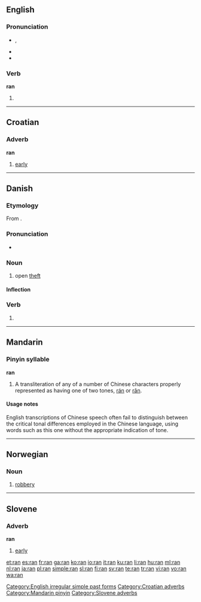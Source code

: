{{also|rán|rǎn|ràn|RAN}}
==English==

{{rank|peace|glad|hair|571|ran|important|mine|wild}}

===Pronunciation===
* {{IPA|/ɹæn/}}, {{SAMPA|/r\{n/}}
* {{audio|en-us-ran.ogg|Audio (US)}}
* {{rhymes|æn}}

===Verb===
'''ran'''

# {{simple past of|run}}

[[Category:English irregular simple past forms]]

----

==Croatian==

===Adverb===
'''ran'''

# [[early]]

[[Category:Croatian adverbs]]

----

==Danish==

===Etymology===
From {{etyl|non|da}} {{term|rán|lang=non}}.

===Pronunciation===
* {{IPA|/raːn/|[ʁɑːˀn]|lang=da}}

===Noun===
{{da-noun|et}}

# open [[theft]]

====Inflection====
{{da-noun-infl|et}}

===Verb===
{{infl|da|verb form}}

# {{form of|imperative|rane|lang=Danish}}

----

==Mandarin==

===Pinyin syllable===
'''ran'''

# A transliteration of any of a number of Chinese characters properly represented as having one of two tones, [[rán]] or [[rǎn]].

====Usage notes====
English transcriptions of Chinese speech often fail to distinguish between the critical tonal differences employed in the Chinese language, using words such as this one without the appropriate indication of tone.

[[Category:Mandarin pinyin]]

----

==Norwegian==

===Noun===
{{no-noun-n1}}

# [[robbery]]

----

==Slovene==

===Adverb===
'''ran'''

# [[early]]

[[Category:Slovene adverbs]]

[[et:ran]]
[[es:ran]]
[[fr:ran]]
[[ga:ran]]
[[ko:ran]]
[[io:ran]]
[[it:ran]]
[[ku:ran]]
[[li:ran]]
[[hu:ran]]
[[ml:ran]]
[[nl:ran]]
[[ja:ran]]
[[pl:ran]]
[[simple:ran]]
[[sl:ran]]
[[fi:ran]]
[[sv:ran]]
[[te:ran]]
[[tr:ran]]
[[vi:ran]]
[[vo:ran]]
[[wa:ran]]